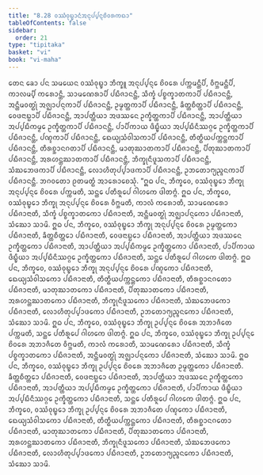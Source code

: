 ```yaml
---
title: "8.28 ᩅᩔᩴᩅᩩᨭ᩠ᨮᩣᨶᩴᩋᨶᩩᨸ᩠ᨸᨶ᩠ᨶᨧᩦᩅᩁᨠᨳᩣ"
tableOfContents: false
sidebar:
  order: 21
type: "tipitaka"
basket: "vi"
book: "vi-maha"
---
```



<DynamicBreadcrumb />

<Division number="373" book="vi-maha">

<Paragraph number="1721" book="vi-maha">
ᨲᩮᨶ ᨡᩮᩣ ᨸᨶ ᩈᨾᨿᩮᨶ ᩅᩔᩴᩅᩩᨭ᩠ᨮᩣ ᨽᩥᨠ᩠ᨡᩪ ᩋᨶᩩᨸ᩠ᨸᨶ᩠ᨶᩮ ᨧᩦᩅᩁᩮ ᨸᨠ᩠ᨠᨾᨶ᩠ᨲᩥᨸᩥ, ᩅᩥᨻ᩠ᨽᨾᨶ᩠ᨲᩥᨸᩥ, ᨠᩣᩃᨾ᩠ᨸᩥ ᨠᩁᩮᩣᨶ᩠ᨲᩥ, ᩈᩣᨾᨱᩮᩁᩣᨸᩥ ᨸᨭᩥᨩᩣᨶᨶ᩠ᨲᩥ, ᩈᩥᨠ᩠ᨡᩴ ᨸᨧ᩠ᨧᨠ᩠ᨡᩣᨲᨠᩣᨸᩥ ᨸᨭᩥᨩᩣᨶᨶ᩠ᨲᩥ, ᩋᨶ᩠ᨲᩥᨾᩅᨲ᩠ᨳᩩᩴ ᩋᨩ᩠ᨫᩣᨸᨶ᩠ᨶᨠᩣᨸᩥ ᨸᨭᩥᨩᩣᨶᨶ᩠ᨲᩥ, ᩏᨾ᩠ᨾᨲ᩠ᨲᨠᩣᨸᩥ ᨸᨭᩥᨩᩣᨶᨶ᩠ᨲᩥ, ᨡᩥᨲ᩠ᨲᨧᩥᨲ᩠ᨲᩣᨸᩥ ᨸᨭᩥᨩᩣᨶᨶ᩠ᨲᩥ, ᩅᩮᨴᨶᩣᨭ᩠ᨭᩣᨸᩥ ᨸᨭᩥᨩᩣᨶᨶ᩠ᨲᩥ, ᩋᩣᨸᨲ᩠ᨲᩥᨿᩣ ᩋᨴᩔᨶᩮ ᩏᨠ᩠ᨡᩥᨲ᩠ᨲᨠᩣᨸᩥ ᨸᨭᩥᨩᩣᨶᨶ᩠ᨲᩥ, ᩋᩣᨸᨲ᩠ᨲᩥᨿᩣ ᩋᨸ᩠ᨸᨭᩥᨠᨾ᩠ᨾᩮ ᩏᨠ᩠ᨡᩥᨲ᩠ᨲᨠᩣᨸᩥ ᨸᨭᩥᨩᩣᨶᨶ᩠ᨲᩥ, ᨸᩣᨸᩥᨠᩣᨿ ᨴᩥᨭ᩠ᨮᩥᨿᩣ ᩋᨸ᩠ᨸᨭᩥᨶᩥᩔᨣ᩠ᨣᩮ ᩏᨠ᩠ᨡᩥᨲ᩠ᨲᨠᩣᨸᩥ ᨸᨭᩥᨩᩣᨶᨶ᩠ᨲᩥ, ᨸᨱ᩠ᨯᨠᩣᨸᩥ ᨸᨭᩥᨩᩣᨶᨶ᩠ᨲᩥ, ᨳᩮᨿ᩠ᨿᩈᩴᩅᩤᩈᨠᩣᨸᩥ ᨸᨭᩥᨩᩣᨶᨶ᩠ᨲᩥ, ᨲᩥᨲ᩠ᨳᩥᨿᨸᨠ᩠ᨠᨶ᩠ᨲᨠᩣᨸᩥ ᨸᨭᩥᨩᩣᨶᨶ᩠ᨲᩥ, ᨲᩥᩁᨧ᩠ᨨᩣᨶᨣᨲᩣᨸᩥ ᨸᨭᩥᨩᩣᨶᨶ᩠ᨲᩥ, ᨾᩣᨲᩩᨥᩣᨲᨠᩣᨸᩥ ᨸᨭᩥᨩᩣᨶᨶ᩠ᨲᩥ, ᨸᩥᨲᩩᨥᩣᨲᨠᩣᨸᩥ ᨸᨭᩥᨩᩣᨶᨶ᩠ᨲᩥ, ᩋᩁᩉᨶ᩠ᨲᨥᩣᨲᨠᩣᨸᩥ ᨸᨭᩥᨩᩣᨶᨶ᩠ᨲᩥ, ᨽᩥᨠ᩠ᨡᩩᨶᩥᨴᩪᩈᨠᩣᨸᩥ ᨸᨭᩥᨩᩣᨶᨶ᩠ᨲᩥ, ᩈᩴᨥᨽᩮᨴᨠᩣᨸᩥ ᨸᨭᩥᨩᩣᨶᨶ᩠ᨲᩥ, ᩃᩮᩣᩉᩥᨲᩩᨸ᩠ᨸᩣᨴᨠᩣᨸᩥ ᨸᨭᩥᨩᩣᨶᨶ᩠ᨲᩥ, ᩏᨽᨲᩮᩣᨻ᩠ᨿᨬ᩠ᨩᨶᨠᩣᨸᩥ ᨸᨭᩥᨩᩣᨶᨶ᩠ᨲᩥ. ᨽᨣᩅᨲᩮᩣ ᩑᨲᨾᨲ᩠ᨳᩴ ᩋᩣᩁᩮᩣᨧᩮᩈᩩᩴ.
</Paragraph>

</Division>
<Division number="374" book="vi-maha">

<Paragraph number="1722" book="vi-maha">
“ᩍᨵ ᨸᨶ, ᨽᩥᨠ᩠ᨡᩅᩮ, ᩅᩔᩴᩅᩩᨭ᩠ᨮᩮᩣ ᨽᩥᨠ᩠ᨡᩩ ᩋᨶᩩᨸ᩠ᨸᨶ᩠ᨶᩮ ᨧᩦᩅᩁᩮ ᨸᨠ᩠ᨠᨾᨲᩥ, ᩈᨶ᩠ᨲᩮ ᨸᨲᩥᩁᩪᨸᩮ ᨣᩤᩉᨠᩮ ᨴᩤᨲᨻ᩠ᨻᩴ.
</Paragraph>

<Paragraph number="1723" book="vi-maha">
ᩍᨵ ᨸᨶ, ᨽᩥᨠ᩠ᨡᩅᩮ, ᩅᩔᩴᩅᩩᨭ᩠ᨮᩮᩣ ᨽᩥᨠ᩠ᨡᩩ ᩋᨶᩩᨸ᩠ᨸᨶ᩠ᨶᩮ ᨧᩦᩅᩁᩮ ᩅᩥᨻ᩠ᨽᨾᨲᩥ, ᨠᩣᩃᩴ ᨠᩁᩮᩣᨲᩥ, ᩈᩣᨾᨱᩮᩁᩮᩣ ᨸᨭᩥᨩᩣᨶᩣᨲᩥ, ᩈᩥᨠ᩠ᨡᩴ ᨸᨧ᩠ᨧᨠ᩠ᨡᩣᨲᨠᩮᩣ ᨸᨭᩥᨩᩣᨶᩣᨲᩥ, ᩋᨶ᩠ᨲᩥᨾᩅᨲ᩠ᨳᩩᩴ ᩋᨩ᩠ᨫᩣᨸᨶ᩠ᨶᨠᩮᩣ ᨸᨭᩥᨩᩣᨶᩣᨲᩥ, ᩈᩴᨥᩮᩣ ᩈᩣᨾᩦ.
</Paragraph>

<Paragraph number="1724" book="vi-maha">
ᩍᨵ ᨸᨶ, ᨽᩥᨠ᩠ᨡᩅᩮ, ᩅᩔᩴᩅᩩᨭ᩠ᨮᩮᩣ ᨽᩥᨠ᩠ᨡᩩ ᩋᨶᩩᨸ᩠ᨸᨶ᩠ᨶᩮ ᨧᩦᩅᩁᩮ ᩏᨾ᩠ᨾᨲ᩠ᨲᨠᩮᩣ ᨸᨭᩥᨩᩣᨶᩣᨲᩥ, ᨡᩥᨲ᩠ᨲᨧᩥᨲ᩠ᨲᩮᩣ ᨸᨭᩥᨩᩣᨶᩣᨲᩥ, ᩅᩮᨴᨶᩣᨭ᩠ᨭᩮᩣ ᨸᨭᩥᨩᩣᨶᩣᨲᩥ, ᩋᩣᨸᨲ᩠ᨲᩥᨿᩣ ᩋᨴᩔᨶᩮ ᩏᨠ᩠ᨡᩥᨲ᩠ᨲᨠᩮᩣ ᨸᨭᩥᨩᩣᨶᩣᨲᩥ, ᩋᩣᨸᨲ᩠ᨲᩥᨿᩣ ᩋᨸ᩠ᨸᨭᩥᨠᨾ᩠ᨾᩮ ᩏᨠ᩠ᨡᩥᨲ᩠ᨲᨠᩮᩣ ᨸᨭᩥᨩᩣᨶᩣᨲᩥ, ᨸᩣᨸᩥᨠᩣᨿ ᨴᩥᨭ᩠ᨮᩥᨿᩣ ᩋᨸ᩠ᨸᨭᩥᨶᩥᩔᨣ᩠ᨣᩮ ᩏᨠ᩠ᨡᩥᨲ᩠ᨲᨠᩮᩣ ᨸᨭᩥᨩᩣᨶᩣᨲᩥ, ᩈᨶ᩠ᨲᩮ ᨸᨲᩥᩁᩪᨸᩮ ᨣᩤᩉᨠᩮ ᨴᩤᨲᨻ᩠ᨻᩴ.
</Paragraph>

<Paragraph number="1725" book="vi-maha">
ᩍᨵ ᨸᨶ, ᨽᩥᨠ᩠ᨡᩅᩮ, ᩅᩔᩴᩅᩩᨭ᩠ᨮᩮᩣ ᨽᩥᨠ᩠ᨡᩩ ᩋᨶᩩᨸ᩠ᨸᨶ᩠ᨶᩮ ᨧᩦᩅᩁᩮ ᨸᨱ᩠ᨯᨠᩮᩣ ᨸᨭᩥᨩᩣᨶᩣᨲᩥ, ᨳᩮᨿ᩠ᨿᩈᩴᩅᩤᩈᨠᩮᩣ ᨸᨭᩥᨩᩣᨶᩣᨲᩥ, ᨲᩥᨲ᩠ᨳᩥᨿᨸᨠ᩠ᨠᨶ᩠ᨲᨠᩮᩣ ᨸᨭᩥᨩᩣᨶᩣᨲᩥ, ᨲᩥᩁᨧ᩠ᨨᩣᨶᨣᨲᩮᩣ ᨸᨭᩥᨩᩣᨶᩣᨲᩥ, ᨾᩣᨲᩩᨥᩣᨲᨠᩮᩣ ᨸᨭᩥᨩᩣᨶᩣᨲᩥ, ᨸᩥᨲᩩᨥᩣᨲᨠᩮᩣ ᨸᨭᩥᨩᩣᨶᩣᨲᩥ, ᩋᩁᩉᨶ᩠ᨲᨥᩣᨲᨠᩮᩣ ᨸᨭᩥᨩᩣᨶᩣᨲᩥ, ᨽᩥᨠ᩠ᨡᩩᨶᩥᨴᩪᩈᨠᩮᩣ ᨸᨭᩥᨩᩣᨶᩣᨲᩥ, ᩈᩴᨥᨽᩮᨴᨠᩮᩣ ᨸᨭᩥᨩᩣᨶᩣᨲᩥ, ᩃᩮᩣᩉᩥᨲᩩᨸ᩠ᨸᩣᨴᨠᩮᩣ ᨸᨭᩥᨩᩣᨶᩣᨲᩥ, ᩏᨽᨲᩮᩣᨻ᩠ᨿᨬ᩠ᨩᨶᨠᩮᩣ ᨸᨭᩥᨩᩣᨶᩣᨲᩥ, ᩈᩴᨥᩮᩣ ᩈᩣᨾᩦ.
</Paragraph>

</Division>
<Division number="375" book="vi-maha">

<Paragraph number="1726" book="vi-maha">
ᩍᨵ ᨸᨶ, ᨽᩥᨠ᩠ᨡᩅᩮ, ᩅᩔᩴᩅᩩᨭ᩠ᨮᩮᩣ ᨽᩥᨠ᩠ᨡᩩ ᩏᨸ᩠ᨸᨶ᩠ᨶᩮ ᨧᩦᩅᩁᩮ ᩋᨽᩣᨩᩥᨲᩮ ᨸᨠ᩠ᨠᨾᨲᩥ, ᩈᨶ᩠ᨲᩮ ᨸᨲᩥᩁᩪᨸᩮ ᨣᩤᩉᨠᩮ ᨴᩤᨲᨻ᩠ᨻᩴ.
</Paragraph>

<Paragraph number="1727" book="vi-maha">
ᩍᨵ ᨸᨶ, ᨽᩥᨠ᩠ᨡᩅᩮ, ᩅᩔᩴᩅᩩᨭ᩠ᨮᩮᩣ ᨽᩥᨠ᩠ᨡᩩ ᩏᨸ᩠ᨸᨶ᩠ᨶᩮ ᨧᩦᩅᩁᩮ ᩋᨽᩣᨩᩥᨲᩮ ᩅᩥᨻ᩠ᨽᨾᨲᩥ, ᨠᩣᩃᩴ ᨠᩁᩮᩣᨲᩥ, ᩈᩣᨾᨱᩮᩁᩮᩣ ᨸᨭᩥᨩᩣᨶᩣᨲᩥ, ᩈᩥᨠ᩠ᨡᩴ ᨸᨧ᩠ᨧᨠ᩠ᨡᩣᨲᨠᩮᩣ ᨸᨭᩥᨩᩣᨶᩣᨲᩥ, ᩋᨶ᩠ᨲᩥᨾᩅᨲ᩠ᨳᩩᩴ ᩋᨩ᩠ᨫᩣᨸᨶ᩠ᨶᨠᩮᩣ ᨸᨭᩥᨩᩣᨶᩣᨲᩥ, ᩈᩴᨥᩮᩣ ᩈᩣᨾᩦ.
</Paragraph>

<Paragraph number="1728" book="vi-maha">
ᩍᨵ ᨸᨶ, ᨽᩥᨠ᩠ᨡᩅᩮ, ᩅᩔᩴᩅᩩᨭ᩠ᨮᩮᩣ ᨽᩥᨠ᩠ᨡᩩ ᩏᨸ᩠ᨸᨶ᩠ᨶᩮ ᨧᩦᩅᩁᩮ ᩋᨽᩣᨩᩥᨲᩮ ᩏᨾ᩠ᨾᨲ᩠ᨲᨠᩮᩣ ᨸᨭᩥᨩᩣᨶᩣᨲᩥ. ᨡᩥᨲ᩠ᨲᨧᩥᨲ᩠ᨲᩮᩣ ᨸᨭᩥᨩᩣᨶᩣᨲᩥ, ᩅᩮᨴᨶᩣᨭ᩠ᨭᩮᩣ ᨸᨭᩥᨩᩣᨶᩣᨲᩥ, ᩋᩣᨸᨲ᩠ᨲᩥᨿᩣ ᩋᨴᩔᨶᩮ ᩏᨠ᩠ᨡᩥᨲ᩠ᨲᨠᩮᩣ ᨸᨭᩥᨩᩣᨶᩣᨲᩥ, ᩋᩣᨸᨲ᩠ᨲᩥᨿᩣ ᩋᨸ᩠ᨸᨭᩥᨠᨾ᩠ᨾᩮ ᩏᨠ᩠ᨡᩥᨲ᩠ᨲᨠᩮᩣ ᨸᨭᩥᨩᩣᨶᩣᨲᩥ, ᨸᩣᨸᩥᨠᩣᨿ ᨴᩥᨭ᩠ᨮᩥᨿᩣ ᩋᨸ᩠ᨸᨭᩥᨶᩥᩔᨣ᩠ᨣᩮ ᩏᨠ᩠ᨡᩥᨲ᩠ᨲᨠᩮᩣ ᨸᨭᩥᨩᩣᨶᩣᨲᩥ, ᩈᨶ᩠ᨲᩮ ᨸᨲᩥᩁᩪᨸᩮ ᨣᩤᩉᨠᩮ ᨴᩤᨲᨻ᩠ᨻᩴ.
</Paragraph>

<Paragraph number="1729" book="vi-maha">
ᩍᨵ ᨸᨶ, ᨽᩥᨠ᩠ᨡᩅᩮ, ᩅᩔᩴᩅᩩᨭ᩠ᨮᩮᩣ ᨽᩥᨠ᩠ᨡᩩ ᩏᨸ᩠ᨸᨶ᩠ᨶᩮ ᨧᩦᩅᩁᩮ ᩋᨽᩣᨩᩥᨲᩮ ᨸᨱ᩠ᨯᨠᩮᩣ ᨸᨭᩥᨩᩣᨶᩣᨲᩥ, ᨳᩮᨿ᩠ᨿᩈᩴᩅᩤᩈᨠᩮᩣ ᨸᨭᩥᨩᩣᨶᩣᨲᩥ, ᨲᩥᨲ᩠ᨳᩥᨿᨸᨠ᩠ᨠᨶ᩠ᨲᨠᩮᩣ ᨸᨭᩥᨩᩣᨶᩣᨲᩥ, ᨲᩥᩁᨧ᩠ᨨᩣᨶᨣᨲᩮᩣ ᨸᨭᩥᨩᩣᨶᩣᨲᩥ, ᨾᩣᨲᩩᨥᩣᨲᨠᩮᩣ ᨸᨭᩥᨩᩣᨶᩣᨲᩥ, ᨸᩥᨲᩩᨥᩣᨲᨠᩮᩣ ᨸᨭᩥᨩᩣᨶᩣᨲᩥ, ᩋᩁᩉᨶ᩠ᨲᨥᩣᨲᨠᩮᩣ ᨸᨭᩥᨩᩣᨶᩣᨲᩥ, ᨽᩥᨠ᩠ᨡᩩᨶᩥᨴᩪᩈᨠᩮᩣ ᨸᨭᩥᨩᩣᨶᩣᨲᩥ, ᩈᩴᨥᨽᩮᨴᨠᩮᩣ ᨸᨭᩥᨩᩣᨶᩣᨲᩥ, ᩃᩮᩣᩉᩥᨲᩩᨸ᩠ᨸᩣᨴᨠᩮᩣ ᨸᨭᩥᨩᩣᨶᩣᨲᩥ, ᩏᨽᨲᩮᩣᨻ᩠ᨿᨬ᩠ᨩᨶᨠᩮᩣ ᨸᨭᩥᨩᩣᨶᩣᨲᩥ, ᩈᩴᨥᩮᩣ ᩈᩣᨾᩦ.
</Paragraph>
</Division>